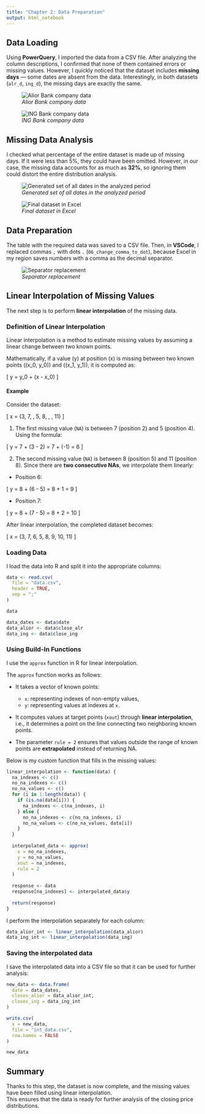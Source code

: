 ```yaml
---
title: "Chapter 2: Data Preparation"
output: html_notebook
---
```


## Data Loading

Using **PowerQuery**, I imported the data from a CSV file. After analyzing the column descriptions, I confirmed that none of them contained errors or missing values. However, I quickly noticed that the dataset includes **missing days** — some dates are absent from the data. Interestingly, in both datasets (`alr_d`, `ing_d`), the missing days are exactly the same.

![*Alior Bank company data*](../screenshots/01_alr.png)  


![*ING Bank company data*](../screenshots/02_ing.png)

## Missing Data Analysis

I checked what percentage of the entire dataset is made up of missing days. If it were less than 5%, they could have been omitted. However, in our case, the missing data accounts for as much as **32%**, so ignoring them could distort the entire distribution analysis.

![*Generated set of all dates in the analyzed period*](../screenshots/04_imported_dates.png)  


![*Final dataset in Excel*](../screenshots/05_ready_data_excel.png)

## Data Preparation

The table with the required data was saved to a CSV file. Then, in **VSCode**, I replaced commas `,` with dots `.` (`06_change_comma_to_dot`), because Excel in my region saves numbers with a comma as the decimal separator.  

![*Separator replacement*](../screenshots/06_change_comma_to_dot.png)


## Linear Interpolation of Missing Values

The next step is to perform **linear interpolation** of the missing data.  

### Definition of Linear Interpolation

Linear interpolation is a method to estimate missing values by assuming a linear change between two known points.  

Mathematically, if a value \(y\) at position \(x\) is missing between two known points \((x_0, y_0)\) and \((x_1, y_1)\), it is computed as:

\[
y = y_0 + \frac{y_1 - y_0}{x_1 - x_0} \cdot (x - x_0)
\]

#### Example

Consider the dataset:

\[
x = (3, 7, \text{NA}, 5, 8, \text{NA}, \text{NA}, 11)
\]

1. The first missing value (`NA`) is between 7 (position 2) and 5 (position 4). Using the formula:

\[
y = 7 + \frac{5 - 7}{4 - 2} \cdot (3 - 2) = 7 + (-1) = 6
\]

2. The second missing value (`NA`) is between 8 (position 5) and 11 (position 8). Since there are **two consecutive NAs**, we interpolate them linearly:

- Position 6: 

\[
y = 8 + \frac{11 - 8}{8 - 5} \cdot (6 - 5) = 8 + 1 = 9
\]

- Position 7: 

\[
y = 8 + \frac{11 - 8}{8 - 5} \cdot (7 - 5) = 8 + 2 = 10
\]

After linear interpolation, the completed dataset becomes:

\[
x = (3, 7, 6, 5, 8, 9, 10, 11)
\]

### Loading Data

I load the data into R and split it into the appropriate columns:

```r
data <- read.csv(
  file = "data.csv",
  header = TRUE,
  sep = ";"
)
```

```r
data
```

```r
data_dates <- data$date
data_alior <- data$close_alr
data_ing <- data$close_ing
```

### Using Build-In Functions

I use the `approx` function in R for linear interpolation.

The `approx` function works as follows:

- It takes a vector of known points:
  - `x`: representing indexes of non-empty values,
  - `y`: representing values at indexes at `x`.

- It computes values at target points (`xout`) through **linear interpolation**, i.e., it determines a point on the line connecting two neighboring known points.  

- The parameter `rule = 2` ensures that values outside the range of known points are **extrapolated** instead of returning NA.  

Below is my custom function that fills in the missing values:


```r
linear_interpolation <- function(data) {
  na_indexes <- c()
  no_na_indexes <- c()
  no_na_values <- c()
  for (i in 1:length(data)) {
    if (is.na(data[i])) {
      na_indexes <- c(na_indexes, i)
    } else {
      no_na_indexes <- c(no_na_indexes, i)
      no_na_values <- c(no_na_values, data[i])
    }
  }
  
  interpolated_data <- approx(
    x = no_na_indexes,
    y = no_na_values,
    xout = na_indexes,
    rule = 2
  )
  
  response <- data
  response[na_indexes] <- interpolated_data$y
  
  return(response)
}
```

I perform the interpolation separately for each column:

```r
data_alior_int <- linear_interpolation(data_alior)
data_ing_int <- linear_interpolation(data_ing)
```

### Saving the interpolated data

I save the interpolated data into a CSV file so that it can be used for further analysis:

```r
new_data <- data.frame(
  date = data_dates,
  closes_alior = data_alior_int,
  closes_ing = data_ing_int
)

write.csv(
  x = new_data,
  file = "int_data.csv",
  row.names = FALSE
)
```

```r
new_data
```

## Summary

Thanks to this step, the dataset is now complete, and the missing values have been filled using linear interpolation.  
This ensures that the data is ready for further analysis of the closing price distributions.
